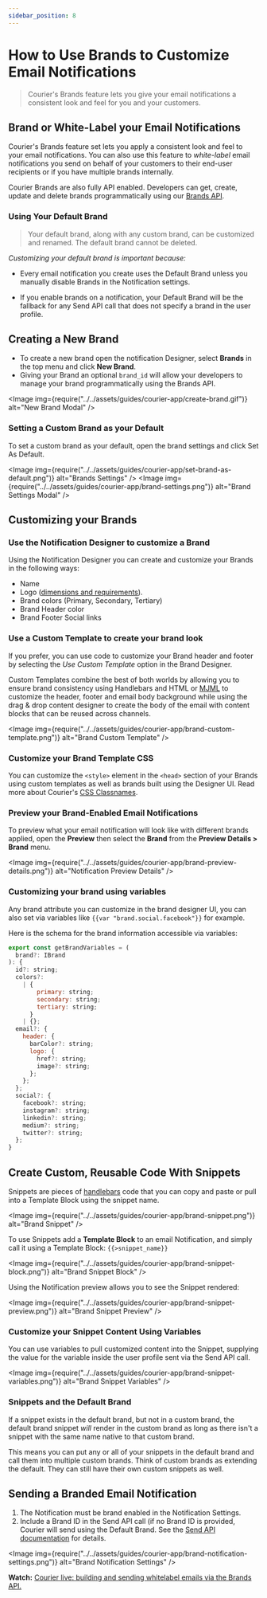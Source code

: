 ```yaml
---
sidebar_position: 8
---
```



# How to Use Brands to Customize Email Notifications

> Courier's Brands feature lets you give your email notifications a consistent look and feel for you and your customers.

## Brand or White-Label your Email Notifications

Courier's Brands feature set lets you apply a consistent look and feel to your email notifications. You can also use this feature to _white-label_ email notifications you send on behalf of your customers to their end-user recipients or if you have multiple brands internally.

Courier Brands are also fully API enabled. Developers can get, create, update and delete brands programmatically using our [Brands API](../../reference/brands/intro.mdx).

<YoutubeEmbed videoId="AR5joIs9Zeo" />

### Using Your Default Brand

> Your default brand, along with any custom brand, can be customized and renamed. The default brand cannot be deleted.

_Customizing your default brand is important because:_

* Every email notification you create uses the Default Brand unless you manually disable Brands in the Notification settings. 

* If you enable brands on a notification, your Default Brand will be the fallback for any Send API call that does not specify a brand in the user profile.

## Creating a New Brand

* To create a new brand open the notification Designer, select **Brands** in the top menu and click **New Brand**. 
* Giving your Brand an optional `brand_id` will allow your developers to manage your brand programmatically using the Brands API.

<Image
  img={require("../../assets/guides/courier-app/create-brand.gif")}
  alt="New Brand Modal"
/>

### Setting a Custom Brand as your Default

To set a custom brand as your default, open the brand settings and click Set As Default.

<Image
  img={require("../../assets/guides/courier-app/set-brand-as-default.png")}
  alt="Brands Settings"
/>
<Image
  img={require("../../assets/guides/courier-app/brand-settings.png")}
  alt="Brand Settings Modal"
/>

## Customizing your Brands

### Use the Notification Designer to customize a Brand

Using the Notification Designer you can create and customize your Brands in the following ways:

* Name
* Logo ([dimensions and requirements](https://help.courier.com/en/articles/4260756-logo-dimensions-for-email-templates)).
* Brand colors (Primary, Secondary, Tertiary)
* Brand Header color
* Brand Footer Social links

### Use a Custom Template to create your brand look

If you prefer, you can use code to customize your Brand header and footer by selecting the _Use Custom Template_ option in the Brand Designer.

Custom Templates combine the best of both worlds by allowing you to ensure brand consistency using Handlebars and HTML or [MJML](https://mjml.io/) to customize the header, footer and email body background while using the drag & drop content designer to create the body of the email with content blocks that can be reused across channels.

<Image
  img={require("../../assets/guides/courier-app/brand-custom-template.png")}
  alt="Brand Custom Template"
/>

### Customize your Brand Template CSS

You can customize the `<style>` element in the `<head>` section of your Brands using custom templates as well as brands built using the Designer UI. Read more about Courier's [CSS Classnames](https://help.courier.com/en/articles/4221118-css-classnames-for-brand-email-templates).

### Preview your Brand-Enabled Email Notifications

To preview what your email notification will look like with different brands applied, open the **Preview** then select the **Brand** from the **Preview Details > Brand** menu.

<Image
  img={require("../../assets/guides/courier-app/brand-preview-details.png")}
  alt="Notification Preview Details"
/>

### Customizing your brand using variables

Any brand attribute you can customize in the brand designer UI, you can also set via variables like `{{var "brand.social.facebook"}}` for example.

Here is the schema for the brand information accessible via variables:

```js
export const getBrandVariables = (
  brand?: IBrand
): {
  id?: string;
  colors?:
    | {
        primary: string;
        secondary: string;
        tertiary: string;
      }
    | {};
  email?: {
    header: {
      barColor?: string;
      logo: {
        href?: string;
        image?: string;
      };
    };
  };
  social?: {
    facebook?: string;
    instagram?: string;
    linkedin?: string;
    medium?: string;
    twitter?: string;
  };
}
```

## Create Custom, Reusable Code With Snippets

Snippets are pieces of [handlebars](https://handlebarsjs.com/) code that you can copy and paste or pull into a Template Block using the snippet name.

<Image
  img={require("../../assets/guides/courier-app/brand-snippet.png")}
  alt="Brand Snippet"
/>

To use Snippets add a **Template Block** to an email Notification, and simply call it using a Template Block: `{{>snippet_name}}`

<Image
  img={require("../../assets/guides/courier-app/brand-snippet-block.png")}
  alt="Brand Snippet Block"
/>

Using the Notification preview allows you to see the Snippet rendered:

<Image
  img={require("../../assets/guides/courier-app/brand-snippet-preview.png")}
  alt="Brand Snippet Preview"
/>

### Customize your Snippet Content Using Variables 

You can use variables to pull customized content into the Snippet, supplying the value for the variable inside the user profile sent via the Send API call.

<Image
  img={require("../../assets/guides/courier-app/brand-snippet-variables.png")}
  alt="Brand Snippet Variables"
/>

### Snippets and the Default Brand

If a snippet exists in the default brand, but not in a custom brand, the default brand snippet _will_ render in the custom brand as long as there isn't a snippet with the same name native to that custom brand.

This means you can put any or all of your snippets in the default brand and call them into multiple custom brands. Think of custom brands as extending the default. They can still have their own custom snippets as well.

## Sending a Branded Email Notification

1. The Notification must be brand enabled in the Notification Settings.
2. Include a Brand ID in the Send API call (if no Brand ID is provided, Courier will send using the Default Brand. See the [Send API documentation](../../reference/send/intro.mdx) for details.

<Image
  img={require("../../assets/guides/courier-app/brand-notification-settings.png")}
  alt="Brand Notification Settings"
/>

**Watch:** [Courier live: building and sending whitelabel emails via the Brands API.](https://help.courier.com/en/articles/4313169-courier-live-branding-and-white-labeling-email-notifications)